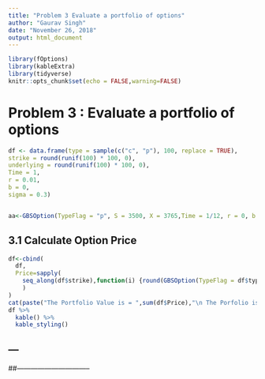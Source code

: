```yaml
---
title: "Problem 3 Evaluate a portfolio of options"
author: "Gaurav Singh"
date: "November 26, 2018"
output: html_document
---
```


```r
library(fOptions)
library(kableExtra)
library(tidyverse)
knitr::opts_chunk$set(echo = FALSE,warning=FALSE)
```

# Problem 3 : Evaluate a portfolio of options

```r
df <- data.frame(type = sample(c("c", "p"), 100, replace = TRUE),
strike = round(runif(100) * 100, 0),
underlying = round(runif(100) * 100, 0),
Time = 1,
r = 0.01,
b = 0,
sigma = 0.3)


aa<-GBSOption(TypeFlag = "p", S = 3500, X = 3765,Time = 1/12, r = 0, b = 0, sigma = 0.3)@price

```
## 3.1 Calculate Option Price
```r
df<-cbind(
  df,
  Price=sapply(
    seq_along(df$strike),function(i) {round(GBSOption(TypeFlag = df$type[i], S = df$underlying[i], X = df$strike[i],Time = df$Time[i]/12, r = df$r[i], b = df$b[i], sigma = df$sigma[i])@price,digits=2)}
    )
)
cat(paste("The Portfolio Value is = ",sum(df$Price),"\n The Porfolio is as follows : \n"))
df %>% 
  kable() %>%
  kable_styling()
```
---
---

##--------------------------------